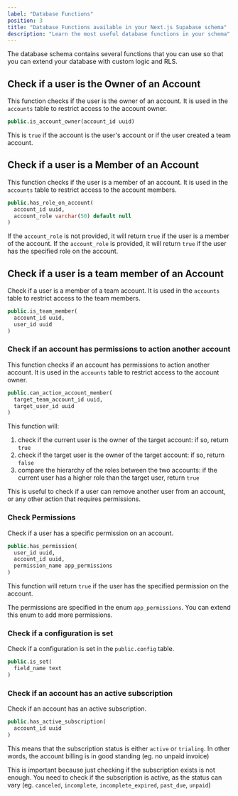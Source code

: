 ```yaml
---
label: "Database Functions"
position: 3
title: "Database Functions available in your Next.js Supabase schema"
description: "Learn the most useful database functions in your schema"
---
```


The database schema contains several functions that you can use so that you can extend your database with custom logic and RLS.

## Check if a user is the Owner of an Account

This function checks if the user is the owner of an account. It is used in the `accounts` table to restrict access to the account owner.

```sql
public.is_account_owner(account_id uuid)
```

This is `true` if the account is the user's account or if the user created a team account.

## Check if a user is a Member of an Account

This function checks if the user is a member of an account. It is used in the `accounts` table to restrict access to the account members.

```sql
public.has_role_on_account(
  account_id uuid,
  account_role varchar(50) default null
)
```

If the `account_role` is not provided, it will return `true` if the user is a member of the account. If the `account_role` is provided, it will return `true` if the user has the specified role on the account.

## Check if a user is a team member of an Account

Check if a user is a member of a team account. It is used in the `accounts` table to restrict access to the team members.

```sql
public.is_team_member(
  account_id uuid,
  user_id uuid
)
```

### Check if an account has permissions to action another account

This function checks if an account has permissions to action another account. It is used in the `accounts` table to restrict access to the account owner.

```sql
public.can_action_account_member(
  target_team_account_id uuid,
  target_user_id uuid
)
```

This function will:

1. check if the current user is the owner of the target account: if so, return `true`
2. check if the target user is the owner of the target account: if so, return `false`
3. compare the hierarchy of the roles between the two accounts: if the current user has a higher role than the target user, return `true`

This is useful to check if a user can remove another user from an account, or any other action that requires permissions.

### Check Permissions

Check if a user has a specific permission on an account.

```sql
public.has_permission(
  user_id uuid,
  account_id uuid,
  permission_name app_permissions
)
```

This function will return `true` if the user has the specified permission on the account.

The permissions are specified in the enum `app_permissions`. You can extend this enum to add more permissions.

### Check if a configuration is set

Check if a configuration is set in the `public.config` table.

```sql
public.is_set(
  field_name text
)
```

### Check if an account has an active subscription

Check if an account has an active subscription.

```sql
public.has_active_subscription(
  account_id uuid
)
```

This means that the subscription status is either `active` or `trialing`. In other words, the account billing is in good standing (eg. no unpaid invoice)

This is important because just checking if the subscription exists is not enough. You need to check if the subscription is active, as the status can vary (eg. `canceled`, `incomplete`, `incomplete_expired`, `past_due`, `unpaid`)